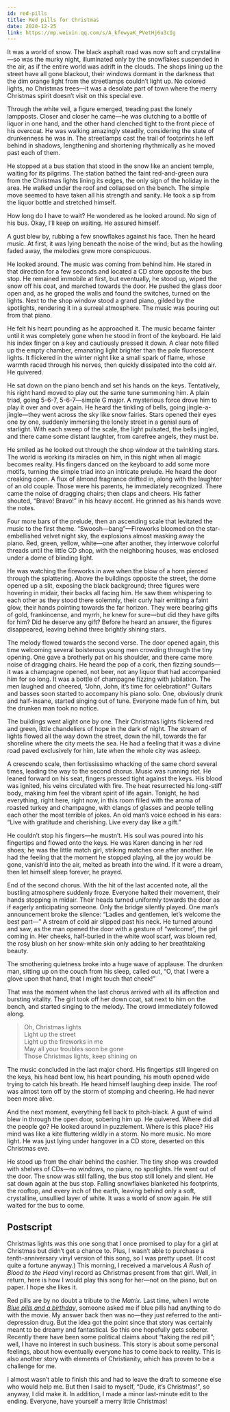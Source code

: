 ```yaml
---
id: red-pills
title: Red pills for Christmas
date: 2020-12-25
link: https://mp.weixin.qq.com/s/A_kfewyaK_PVetHj6u3cIg
---
```



<DocMetadataBanner frontMatter={frontMatter} />

It was a world of snow. The black asphalt road was now soft and crystalline—so was the murky night, illuminated only by the snowflakes suspended in the air, as if the entire world was adrift in the clouds. The shops lining up the street have all gone blackout, their windows dormant in the darkness that the dim orange light from the streetlamps couldn’t light up. No colored lights, no Christmas trees—it was a desolate part of town where the merry Christmas spirit doesn’t visit on this special eve.

Through the white veil, a figure emerged, treading past the lonely lampposts. Closer and closer he came—he was clutching to a bottle of liquor in one hand, and the other hand clenched tight to the front piece of his overcoat. He was walking amazingly steadily, considering the state of drunkenness he was in. The streetlamps cast the trail of footprints he left behind in shadows, lengthening and shortening rhythmically as he moved past each of them.

He stopped at a bus station that stood in the snow like an ancient temple, waiting for its pilgrims. The station bathed the faint red-and-green aura from the Christmas lights lining its edges, the only sign of the holiday in the area. He walked under the roof and collapsed on the bench. The simple move seemed to have taken all his strength and sanity. He took a sip from the liquor bottle and stretched himself.

<Figure src="/zh-Hans/img/./docs/Stories/red-pills/JGibibkelET6ibuHt44ic2KEfu8MDPj3UYkZMWkZMkicqMzDgtKuRhpdefXniarv1icdmkKAJE6Zd1Mj7uLP6yNMSeo2w.jpeg"></Figure>

How long do I have to wait? He wondered as he looked around. No sign of his bus. Okay, I’ll keep on waiting. He assured himself.

A gust blew by, rubbing a few snowflakes against his face. Then he heard music. At first, it was lying beneath the noise of the wind; but as the howling faded away, the melodies grew more conspicuous.

He looked around. The music was coming from behind him. He stared in that direction for a few seconds and located a CD store opposite the bus stop. He remained immobile at first, but eventually, he stood up, wiped the snow off his coat, and marched towards the door. He pushed the glass door open and, as he groped the walls and found the switches, turned on the lights. Next to the shop window stood a grand piano, gilded by the spotlights, rendering it in a surreal atmosphere. The music was pouring out from that piano.

He felt his heart pounding as he approached it. The music became fainter until it was completely gone when he stood in front of the keyboard. He laid his index finger on a key and cautiously pressed it down. A clear note filled up the empty chamber, emanating light brighter than the pale fluorescent lights. It flickered in the winter night like a small spark of flame, whose warmth raced through his nerves, then quickly dissipated into the cold air. He quivered.

He sat down on the piano bench and set his hands on the keys. Tentatively, his right hand moved to play out the same tune summoning him. A plain triad, going 5-6-7, 5-6-7—simple G major. A mysterious force drove him to play it over and over again. He heard the tinkling of bells, going jingle-a-jingle—they went across the sky like snow fairies. Stars opened their eyes one by one, suddenly immersing the lonely street in a genial aura of starlight. With each sweep of the scale, the light pulsated, the bells jingled, and there came some distant laughter, from carefree angels, they must be.

He smiled as he looked out through the shop window at the twinkling stars. The world is working its miracles on him, in this night when all magic becomes reality. His fingers danced on the keyboard to add some more motifs, turning the simple triad into an intricate prelude. He heard the door creaking open. A flux of almond fragrance drifted in, along with the laughter of an old couple. Those were his parents, he immediately recognized. There came the noise of dragging chairs; then claps and cheers. His father shouted, “Bravo! Bravo!” in his heavy accent. He grinned as his hands wove the notes.

Four more bars of the prelude, then an ascending scale that levitated the music to the first theme. “Swoosh—bang”—Fireworks bloomed on the star-embellished velvet night sky, the explosions almost masking away the piano. Red, green, yellow, white—one after another, they interwove colorful threads until the little CD shop, with the neighboring houses, was enclosed under a dome of blinding light.

<Figure src="/zh-Hans/img/./docs/Stories/red-pills/JGibibkelET68HkGibeMTL5FvUuUyPWZA1FxPytfD4EOZYPnJM3tmN95xPIicadA4VE8GsNwhuwe9eO5fIfzKgWbJw.jpeg"></Figure>

He was watching the fireworks in awe when the blow of a horn pierced through the splattering. Above the buildings opposite the street, the dome opened up a slit, exposing the black background; three figures were hovering in midair, their backs all facing him. He saw them whispering to each other as they stood there solemnly, their curly hair emitting a faint glow, their hands pointing towards the far horizon. They were bearing gifts of gold, frankincense, and myrrh, he knew for sure—but did they have gifts for him? Did he deserve any gift? Before he heard an answer, the figures disappeared, leaving behind three brightly shining stars.

The melody flowed towards the second verse. The door opened again, this time welcoming several boisterous young men crowding through the tiny opening. One gave a brotherly pat on his shoulder, and there came more noise of dragging chairs. He heard the pop of a cork, then fizzing sounds—it was a champagne opened, not beer, not any liquor that had accompanied him for so long. It was a bottle of champagne fizzing with jubilation. The men laughed and cheered, “John, John, it’s time for celebration!” Guitars and basses soon started to accompany his piano solo. One, obviously drunk and half-insane, started singing out of tune. Everyone made fun of him, but the drunken man took no notice.

The buildings went alight one by one. Their Christmas lights flickered red and green, little chandeliers of hope in the dark of night. The stream of lights flowed all the way down the street, down the hill, towards the far shoreline where the city meets the sea. He had a feeling that it was a divine road paved exclusively for him, late when the whole city was asleep.

<Figure src="/zh-Hans/img/./docs/Stories/red-pills/JGibibkelET68HkGibeMTL5FvUuUyPWZA1Fkkiav2lemhm4otvP05TVZBQAbiarcPBOv29sgSLfl0qhkBJYaMI7nR2g.jpeg"></Figure>

A crescendo scale, then fortississimo whacking of the same chord several times, leading the way to the second chorus. Music was running riot. He leaned forward on his seat, fingers pressed tight against the keys. His blood was ignited, his veins circulated with fire. The heat resurrected his long-stiff body, making him feel the vibrant spirit of life again. Tonight, he had everything, right here, right now, in this room filled with the aroma of roasted turkey and champagne, with clangs of glasses and people telling each other the most terrible of jokes. An old man’s voice echoed in his ears: “Live with gratitude and cherishing. Live every day like a gift.”

He couldn’t stop his fingers—he mustn’t. His soul was poured into his fingertips and flowed onto the keys. He was Karen dancing in her red shoes; he was the little match girl, striking matches one after another. He had the feeling that the moment he stopped playing, all the joy would be gone, vanish’d into the air, melted as breath into the wind. If it were a dream, then let himself sleep forever, he prayed.

End of the second chorus. With the hit of the last accented note, all the bustling atmosphere suddenly froze. Everyone halted their movement, their hands stopping in midair. Their heads turned uniformly towards the door as if eagerly anticipating someone. Only the bridge silently played. One man’s announcement broke the silence: “Ladies and gentlemen, let’s welcome the best part—” A stream of cold air slipped past his neck. He turned around and saw, as the man opened the door with a gesture of “welcome”, the girl coming in. Her cheeks, half-buried in the white wool scarf, was blown red, the rosy blush on her snow-white skin only adding to her breathtaking beauty.

The smothering quietness broke into a huge wave of applause. The drunken man, sitting up on the couch from his sleep, called out, “O, that I were a glove upon that hand, that I might touch that cheek!”

That was the moment when the last chorus arrived with all its affection and bursting vitality. The girl took off her down coat, sat next to him on the bench, and started singing to the melody. The crowd immediately followed along.

> Oh, Christmas lights  
> Light up the street  
> Light up the fireworks in me  
> May all your troubles soon be gone  
> Those Christmas lights, keep shining on

The music concluded in the last major chord. His fingertips still lingered on the keys, his head bent low, his heart pounding, his mouth opened wide trying to catch his breath. He heard himself laughing deep inside. The roof was almost torn off by the storm of stomping and cheering. He had never been more alive.

<Figure src="/zh-Hans/img/./docs/Stories/red-pills/JGibibkelET68HkGibeMTL5FvUuUyPWZA1FzjXlVG6giazDbrErmJFMnrnP5vlibLgaiclQ3jM6UD7lxGXU1vBZVNICg.jpeg"></Figure>

And the next moment, everything fell back to pitch-black. A gust of wind blew in through the open door, sobering him up. He quivered. Where did all the people go? He looked around in puzzlement. Where is this place? His mind was like a kite fluttering wildly in a storm. No more music. No more light. He was just lying under hangover in a CD store, deserted on this Christmas eve.

He stood up from the chair behind the cashier. The tiny shop was crowded with shelves of CDs—no windows, no piano, no spotlights. He went out of the door. The snow was still falling, the bus stop still lonely and silent. He sat down again at the bus stop. Falling snowflakes blanketed his footprints, the rooftop, and every inch of the earth, leaving behind only a soft, crystalline, unsullied layer of white. It was a world of snow again. He still waited for the bus to come.

## Postscript

Christmas lights was this one song that I once promised to play for a girl at Christmas but didn’t get a chance to. Plus, I wasn’t able to purchase a tenth-anniversary vinyl version of this song, so I was pretty upset. (It cost quite a fortune anyway.) This morning, I received a marvelous _A Rush of Blood to the Head_ vinyl record as Christmas present from that girl. Well, in return, here is how I would play this song for her—not on the piano, but on paper. I hope she likes it.

Red pills are by no doubt a tribute to the _Matrix_. Last time, when I wrote _[Blue pills and a birthday](./1-blue-pills.mdx)_, someone asked me if blue pills had anything to do with the movie. My answer back then was no—they just referred to the anti-depression drug. But the idea got the point since that story was certainly meant to be dreamy and fantastical. So this one hopefully gets soberer. Recently there have been some political claims about “taking the red pill”; well, I have no interest in such business. This story is about some personal feelings, about how eventually everyone has to come back to reality. This is also another story with elements of Christianity, which has proven to be a challenge for me.

I almost wasn’t able to finish this and had to leave the draft to someone else who would help me. But then I said to myself, “Dude, it’s Christmas!”, so anyway, I did make it. In addition, I made a minor last-minute edit to the ending. Everyone, have yourself a merry little Christmas!
